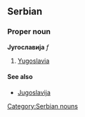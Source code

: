 ==Serbian==
===Proper noun===
'''Југославија''' ''f''
#[[Yugoslavia]]
====See also====
*[[Jugoslavija]]
[[Category:Serbian nouns]]